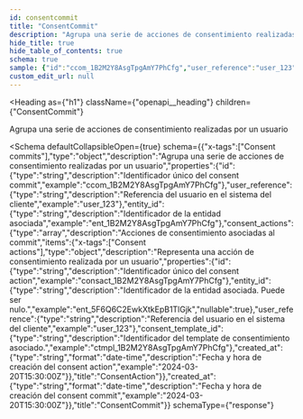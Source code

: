 ```yaml
---
id: consentcommit
title: "ConsentCommit"
description: "Agrupa una serie de acciones de consentimiento realizadas por un usuario"
hide_title: true
hide_table_of_contents: true
schema: true
sample: {"id":"ccom_1B2M2Y8AsgTpgAmY7PhCfg","user_reference":"user_123","entity_id":"ent_1B2M2Y8AsgTpgAmY7PhCfg","consent_actions":[{"id":"consact_1B2M2Y8AsgTpgAmY7PhCfg","entity_id":"ent_5F6Q6C2EwkXtkEpB1TlGjk","user_reference":"user_123","consent_template_id":"ctmpl_1B2M2Y8AsgTpgAmY7PhCfg","created_at":"2024-03-20T15:30:00Z"}],"created_at":"2024-03-20T15:30:00Z"}
custom_edit_url: null
---
```



<Heading
  as={"h1"}
  className={"openapi__heading"}
  children={"ConsentCommit"}
>
</Heading>



Agrupa una serie de acciones de consentimiento realizadas por un usuario

<Schema
	defaultCollapsibleOpen={true}
  schema={{"x-tags":["Consent commits"],"type":"object","description":"Agrupa una serie de acciones de consentimiento realizadas por un usuario","properties":{"id":{"type":"string","description":"Identificador único del consent commit","example":"ccom_1B2M2Y8AsgTpgAmY7PhCfg"},"user_reference":{"type":"string","description":"Referencia del usuario en el sistema del cliente","example":"user_123"},"entity_id":{"type":"string","description":"Identificador de la entidad asociada","example":"ent_1B2M2Y8AsgTpgAmY7PhCfg"},"consent_actions":{"type":"array","description":"Acciones de consentimiento asociadas al commit","items":{"x-tags":["Consent actions"],"type":"object","description":"Representa una acción de consentimiento realizada por un usuario","properties":{"id":{"type":"string","description":"Identificador único del consent action","example":"consact_1B2M2Y8AsgTpgAmY7PhCfg"},"entity_id":{"type":"string","description":"Identificador de la entidad asociada. Puede ser nulo.","example":"ent_5F6Q6C2EwkXtkEpB1TlGjk","nullable":true},"user_reference":{"type":"string","description":"Referencia del usuario en el sistema del cliente","example":"user_123"},"consent_template_id":{"type":"string","description":"Identificador del template de consentimiento asociado.","example":"ctmpl_1B2M2Y8AsgTpgAmY7PhCfg"},"created_at":{"type":"string","format":"date-time","description":"Fecha y hora de creación del consent action","example":"2024-03-20T15:30:00Z"}},"title":"ConsentAction"}},"created_at":{"type":"string","format":"date-time","description":"Fecha y hora de creación del consent commit","example":"2024-03-20T15:30:00Z"}},"title":"ConsentCommit"}}
  schemaType={"response"}
>
  
</Schema>
            